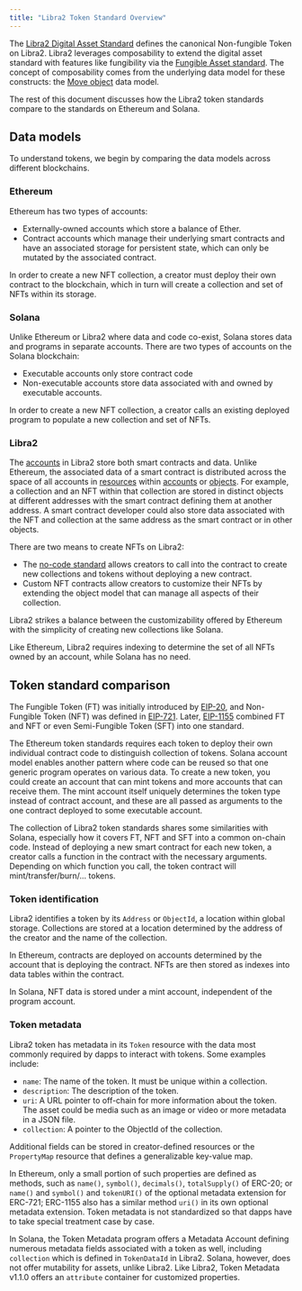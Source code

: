 ```yaml
---
title: "Libra2 Token Standard Overview"
---
```


The [Libra2 Digital Asset Standard](/build/smart-contracts/digital-asset) defines the
canonical Non-fungible Token on Libra2. Libra2 leverages composability to extend
the digital asset standard with features like fungibility via
the [Fungible Asset standard](/build/smart-contracts/fungible-asset). The concept of
composability comes from the underlying data model for these constructs:
the [Move object](/build/smart-contracts/objects) data model.

The rest of this document discusses how the Libra2 token standards compare to the
standards on Ethereum and Solana.

## Data models

To understand tokens, we begin by comparing the data models across different
blockchains.

### Ethereum

Ethereum has two types of accounts:

- Externally-owned accounts which store a balance of Ether.
- Contract accounts which manage their underlying smart contracts and have an
  associated storage for persistent state, which can only be mutated by the
  associated contract.

In order to create a new NFT collection, a creator must deploy their own
contract to the blockchain, which in turn will create a collection and set of
NFTs within its storage.

### Solana

Unlike Ethereum or Libra2 where data and code co-exist, Solana stores data and
programs in separate accounts. There are two types of accounts on the Solana
blockchain:

- Executable accounts only store contract code
- Non-executable accounts store data associated with and owned by executable
  accounts.

In order to create a new NFT collection, a creator calls an existing deployed
program to populate a new collection and set of NFTs.

### Libra2

The [accounts](/network/blockchain/accounts) in Libra2 store both smart contracts
and data. Unlike Ethereum, the associated data of a smart contract is
distributed across the space of all accounts
in [resources](/network/blockchain/resources)
within [accounts](/network/blockchain/accounts)
or [objects](/build/smart-contracts/objects). For example, a collection and an
NFT within that collection are stored in distinct objects at different addresses
with the smart contract defining them at another address. A smart contract
developer could also store data associated with the NFT and collection at the
same address as the smart contract or in other objects.

There are two means to create NFTs on Libra2:

- The [no-code standard](https://github.com/libra2-foundation/AIPs/blob/main/aips/aip-22.md)
  allows creators to call into the contract to create new collections and tokens
  without deploying a new contract.
- Custom NFT contracts allow creators to customize their NFTs by extending the
  object model that can manage all aspects of their collection.

Libra2 strikes a balance between the customizability offered by Ethereum with the
simplicity of creating new collections like Solana.

Like Ethereum, Libra2 requires indexing to determine the set of all NFTs owned by
an account, while Solana has no need.

## Token standard comparison

The Fungible Token (FT) was initially introduced
by [EIP-20](https://eips.ethereum.org/EIPS/eip-20), and Non-Fungible Token (NFT)
was defined in [EIP-721](https://eips.ethereum.org/EIPS/eip-721).
Later, [EIP-1155](https://eips.ethereum.org/EIPS/eip-1155) combined FT and NFT
or even Semi-Fungible Token (SFT) into one standard.

The Ethereum token standards requires each token to deploy their own individual
contract code to distinguish collection of tokens. Solana account model enables
another pattern where code can be reused so that one generic program operates on
various data. To create a new token, you could create an account that can mint
tokens and more accounts that can receive them. The mint account itself uniquely
determines the token type instead of contract account, and these are all passed
as arguments to the one contract deployed to some executable account.

The collection of Libra2 token standards shares some similarities with Solana,
especially how it covers FT, NFT and SFT into a common on-chain code. Instead of
deploying a new smart contract for each new token, a creator calls a function in
the contract with the necessary arguments. Depending on which function you call,
the token contract will mint/transfer/burn/... tokens.

### Token identification

Libra2 identifies a token by its `Address` or `ObjectId`, a location within
global storage. Collections are stored at a location determined by the address
of the creator and the name of the collection.

In Ethereum, contracts are deployed on accounts determined by the account that
is deploying the contract. NFTs are then stored as indexes into data tables
within the contract.

In Solana, NFT data is stored under a mint account, independent of the program
account.

### Token metadata

Libra2 token has metadata in its `Token` resource with the data most commonly
required by dapps to interact with tokens. Some examples include:

- `name`: The name of the token. It must be unique within a collection.
- `description`: The description of the token.
- `uri`: A URL pointer to off-chain for more information about the token. The
  asset could be media such as an image or video or more metadata in a JSON
  file.
- `collection`: A pointer to the ObjectId of the collection.

Additional fields can be stored in creator-defined resources or
the `PropertyMap` resource that defines a generalizable key-value map.

In Ethereum, only a small portion of such properties are defined as methods,
such as `name()`, `symbol()`, `decimals()`, `totalSupply()` of ERC-20;
or `name()` and `symbol()` and `tokenURI()` of the optional metadata extension
for ERC-721; ERC-1155 also has a similar method `uri()` in its own optional
metadata extension. Token metadata is not standardized so that dapps have to
take special treatment case by case.

In Solana, the Token Metadata program offers a Metadata Account defining
numerous metadata fields associated with a token as well, including `collection`
which is defined in `TokenDataId` in Libra2. Solana, however, does not offer
mutability for assets, unlike Libra2. Like Libra2, Token Metadata v1.1.0 offers
an `attribute` container for customized properties.
